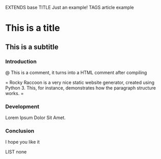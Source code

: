 EXTENDS base
TITLE Just an example!
TAGS article example

# This is a title
## This is a subtitle
### Introduction

@ This is a comment, it turns into a HTML comment after compiling

=
Rocky Raccoon is a very nice static website generator, created using Python 3.
This, for instance, demonstrates how the paragraph structure works.
=

### Development

Lorem Ipsum Dolor Sit Amet.

### Conclusion

I hope you like it

LIST none
